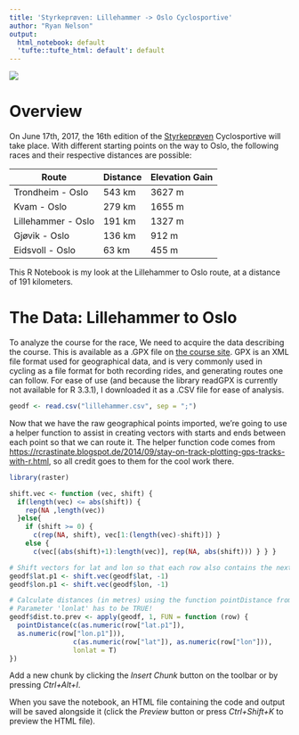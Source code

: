 ```yaml
---
title: 'Styrkeprøven: Lillehammer -> Oslo Cyclosportive'
author: "Ryan Nelson"
output:
  html_notebook: default
  'tufte::tufte_html: default': default
---
```

![](styrkeprøven-banner.jpg)

# Overview

On June 17th, 2017, the 16th edition of the [Styrkeprøven](http://styrkeproven.no/en/frontpage) Cyclosportive will take place. With different starting points on the way to Oslo, the following races and their respective distances are possible:

Route               | Distance | Elevation Gain
------------------- | -------- | --------------
Trondheim - Oslo    | 543 km   | 3627 m
Kvam - Oslo         | 279 km   | 1655 m
Lillehammer - Oslo  | 191 km   | 1327 m
Gjøvik - Oslo       | 136 km   | 912 m
Eidsvoll - Oslo     | 63 km    | 455 m

This R Notebook is my look at the Lillehammer to Oslo route, at a distance of 191 kilometers.

# The Data: Lillehammer to Oslo

To analyze the course for the race, We need to acquire the data describing the course. This is available as a .GPX file on [the course site](http://styrkeproven.no/en/races/lillehammer). 
GPX is an XML file format used for geographical data, and is very commonly used in cycling as a file format for both recording rides, and generating routes one can follow. For ease of use (and because the library readGPX is currently not available for R 3.3.1), I downloaded it as a .CSV file for ease of analysis.

```r
geodf <- read.csv("lillehammer.csv", sep = ";")
```

Now that we have the raw geographical points imported, we're going to use a helper function to assist in creating vectors with starts and ends between each point so that we can route it. The helper function code comes from [https://rcrastinate.blogspot.de/2014/09/stay-on-track-plotting-gps-tracks-with-r.html](Rcrastinate), so all credit goes to them for the cool work there.

```r
library(raster)

shift.vec <- function (vec, shift) {
  if(length(vec) <= abs(shift)) {
    rep(NA ,length(vec))
  }else{
    if (shift >= 0) {
      c(rep(NA, shift), vec[1:(length(vec)-shift)]) }
    else {
      c(vec[(abs(shift)+1):length(vec)], rep(NA, abs(shift))) } } }

# Shift vectors for lat and lon so that each row also contains the next position.
geodf$lat.p1 <- shift.vec(geodf$lat, -1)
geodf$lon.p1 <- shift.vec(geodf$lon, -1)

# Calculate distances (in metres) using the function pointDistance from the 'raster' package.
# Parameter 'lonlat' has to be TRUE!
geodf$dist.to.prev <- apply(geodf, 1, FUN = function (row) {
  pointDistance(c(as.numeric(row["lat.p1"]),
  as.numeric(row["lon.p1"])),
                c(as.numeric(row["lat"]), as.numeric(row["lon"])),
                lonlat = T)
})
```

Add a new chunk by clicking the *Insert Chunk* button on the toolbar or by pressing *Ctrl+Alt+I*.

When you save the notebook, an HTML file containing the code and output will be saved alongside it (click the *Preview* button or press *Ctrl+Shift+K* to preview the HTML file).
